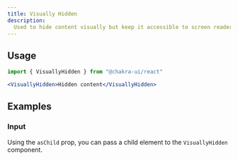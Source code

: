 ```yaml
---
title: Visually Hidden
description:
  Used to hide content visually but keep it accessible to screen readers.
---
```


<ExampleTabs name="visually-hidden-basic" />

## Usage

```jsx
import { VisuallyHidden } from "@chakra-ui/react"
```

```jsx
<VisuallyHidden>Hidden content</VisuallyHidden>
```

## Examples

### Input

Using the `asChild` prop, you can pass a child element to the `VisuallyHidden`
component.

<ExampleTabs name="visually-hidden-with-input" />
